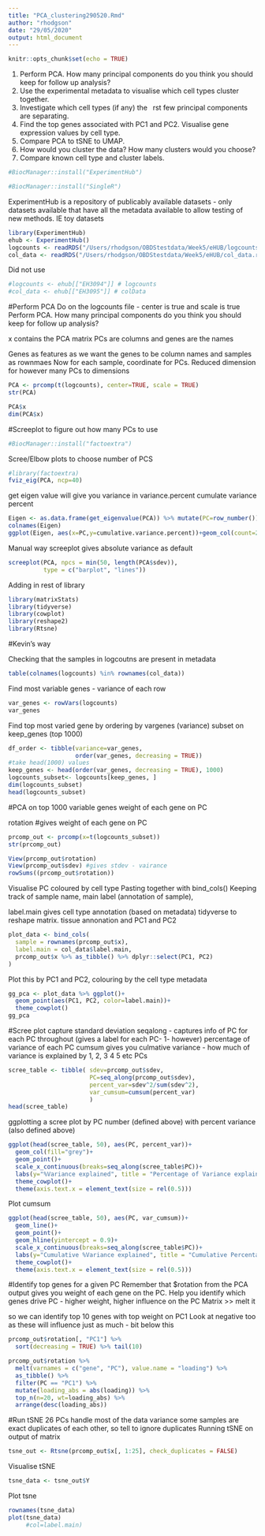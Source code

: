 ```yaml
---
title: "PCA_clustering290520.Rmd"
author: "rhodgson"
date: "29/05/2020"
output: html_document
---
```


```r
knitr::opts_chunk$set(echo = TRUE)
```

1. Perform PCA. How many principal components do you think you should keep for follow up analysis?
2. Use the experimental metadata to visualise which cell types cluster together.
3. Investigate which cell types (if any) the  rst few principal components are separating.
4. Find the top genes associated with PC1 and PC2. Visualise gene expression values by cell type.
5. Compare PCA to tSNE to UMAP.
6. How would you cluster the data? How many clusters would you choose?
7. Compare known cell type and cluster labels.

```r
#BiocManager::install("ExperimentHub")
```

```r
#BiocManager::install("SingleR")
```

ExperimentHub is a repository of publicably available datasets - only datasets available that have all the metadata available to allow testing of new methods. IE toy datasets
```r
library(ExperimentHub)
ehub <- ExperimentHub()
logcounts <- readRDS("/Users/rhodgson/OBDStestdata/Week5/eHUB/logcounts.rds")
col_data <- readRDS("/Users/rhodgson/OBDStestdata/Week5/eHUB/col_data.rds")
```
Did not use
```r
#logcounts <- ehub[["EH3094"]] # logcounts
#col_data <- ehub[["EH3095"]] # colData
```

#Perform PCA
Do on the logcounts file - center is true and scale is true
Perform PCA. How many principal components do you think you should keep for follow up analysis?

x contains the PCA matrix
PCs are columns and genes are the names

Genes as features as we want the genes to be column names and samples as rownmaes
Now for each sample, coordinate for PCs.
Reduced dimension for however many PCs to dimensions 

```r
PCA <- prcomp(t(logcounts), center=TRUE, scale = TRUE)
str(PCA)

PCA$x
dim(PCA$x)
```
#Screeplot to figure out how many PCs to use

```r
#BiocManager::install("factoextra")
```
Scree/Elbow plots to choose number of PCS
```r
#library(factoextra)
fviz_eig(PCA, ncp=40)
```

get eigen value will give you variance in variance.percent
cumulate variance percent 
```r
Eigen <- as.data.frame(get_eigenvalue(PCA)) %>% mutate(PC=row_number())
colnames(Eigen)
ggplot(Eigen, aes(x=PC,y=cumulative.variance.percent))+geom_col(count=20)+geom_hline(yintercept = 95)
```

Manual way
screeplot gives absolute variance as default
```r
screeplot(PCA, npcs = min(50, length(PCA$sdev)),
          type = c("barplot", "lines"))
```

Adding in rest of library
```r
library(matrixStats)
library(tidyverse)
library(cowplot)
library(reshape2)
library(Rtsne)
```

#Kevin's way

Checking that the samples in logcoutns are present in metadata
```r
table(colnames(logcounts) %in% rownames(col_data))
```
Find most variable genes - variance of each row
```r
var_genes <- rowVars(logcounts)
var_genes

```
Find top most varied gene by ordering by vargenes (variance)
subset on keep_genes (top 1000)
```r
df_order <- tibble(variance=var_genes,
                   order(var_genes, decreasing = TRUE))
#take head(1000) values
keep_genes <- head(order(var_genes, decreasing = TRUE), 1000)
logcounts_subset<- logcounts[keep_genes, ]
dim(logcounts_subset)
head(logcounts_subset)
```
#PCA on top 1000 variable genes
weight of each gene on PC 

rotation #gives weight of each gene on PC
```r
prcomp_out <- prcomp(x=t(logcounts_subset))
str(prcomp_out)

View(prcomp_out$rotation)
View(prcomp_out$sdev) #gives stdev - vairance
rowSums((prcomp_out$rotation))
```


Visualise PC coloured by cell type
Pasting together with bind_cols()
Keeping track of sample name, main label (annotation of sample),

label.main gives cell type annotation (based on metadata)
tidyverse to reshape matrix. tissue annonation and PC1 and PC2


```r
plot_data <- bind_cols(
  sample = rownames(prcomp_out$x),
  label.main = col_data$label.main,
  prcomp_out$x %>% as_tibble() %>% dplyr::select(PC1, PC2)
)
```

Plot this by PC1 and PC2, colouring by the cell type metadata

```r
gg_pca <- plot_data %>% ggplot()+
  geom_point(aes(PC1, PC2, color=label.main))+
  theme_cowplot()
gg_pca
```
#Scree plot
capture standard deviation 
seqalong - captures info of PC for each PC throughout (gives a label for each PC- 1- however)
percentage of variance of each PC
cumsum gives you culmative variance - how much of variance is explained by 1, 2, 3 4 5 etc PCs
```r
scree_table <- tibble( sdev=prcomp_out$sdev,
                       PC=seq_along(prcomp_out$sdev),
                       percent_var=sdev^2/sum(sdev^2),
                       var_cumsum=cumsum(percent_var)
                       )
head(scree_table)
```
ggplotting a scree plot by PC number (defined above) with percent variance (also defined above)
```r
ggplot(head(scree_table, 50), aes(PC, percent_var))+
  geom_col(fill="grey")+
  geom_point()+
  scale_x_continuous(breaks=seq_along(scree_table$PC))+
  labs(y="%Variance explained", title = "Percentage of Variance explained ")+
  theme_cowplot()+
  theme(axis.text.x = element_text(size = rel(0.5)))
```
Plot cumsum 
```r
ggplot(head(scree_table, 50), aes(PC, var_cumsum))+
  geom_line()+
  geom_point()+
  geom_hline(yintercept = 0.9)+
  scale_x_continuous(breaks=seq_along(scree_table$PC))+
  labs(y="Cumulative %Variance explained", title = "Cumulative Percentage of Variance explained ")+
  theme_cowplot()+
  theme(axis.text.x = element_text(size = rel(0.5)))
```

#Identify top genes for a given PC
Remember that $rotation from the PCA output gives you weight of each gene on the PC. 
Help you identify which genes drive PC - higher weight, higher influence on the PC 
Matrix >> melt it 

so we can identify top 10 genes with top weight on PC1
Look at negative too as these will influence just as much - bit below this 
```r
prcomp_out$rotation[, "PC1"] %>%
  sort(decreasing = TRUE) %>% tail(10)
```

```r
prcomp_out$rotation %>% 
  melt(varnames = c("gene", "PC"), value.name = "loading") %>%
  as_tibble() %>%
  filter(PC == "PC1") %>%
  mutate(loading_abs = abs(loading)) %>%
  top_n(n=20, wt=loading_abs) %>%
  arrange(desc(loading_abs))
```
#Run tSNE
26 PCs handle most of the data variance
some samples are exact duplicates of each other, so tell to ignore duplicates
Running tSNE on output of matrix

```r
tsne_out <- Rtsne(prcomp_out$x[, 1:25], check_duplicates = FALSE)
```

Visualise tSNE
```r
tsne_data <- tsne_out$Y
```

Plot tsne
```r
rownames(tsne_data)
plot(tsne_data) 
     #col=label.main)
```


